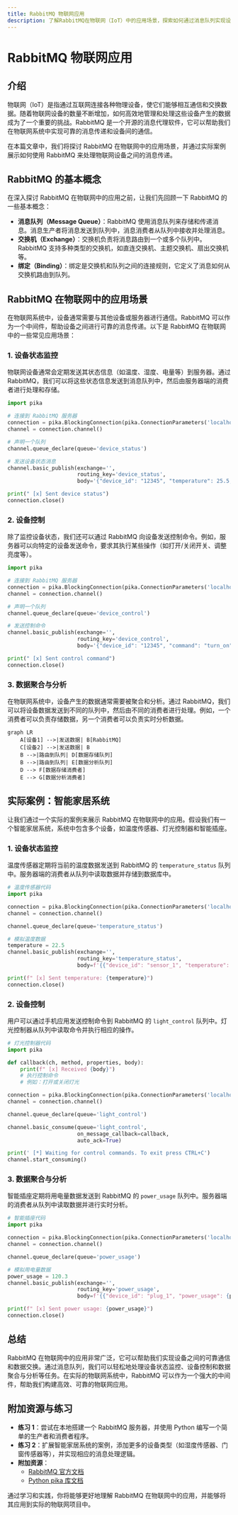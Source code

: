 ```yaml
---
title: RabbitMQ 物联网应用
description: 了解RabbitMQ在物联网（IoT）中的应用场景，探索如何通过消息队列实现设备间的通信与数据交换。
---
```


# RabbitMQ 物联网应用

## 介绍

物联网（IoT）是指通过互联网连接各种物理设备，使它们能够相互通信和交换数据。随着物联网设备的数量不断增加，如何高效地管理和处理这些设备产生的数据成为了一个重要的挑战。RabbitMQ 是一个开源的消息代理软件，它可以帮助我们在物联网系统中实现可靠的消息传递和设备间的通信。

在本篇文章中，我们将探讨 RabbitMQ 在物联网中的应用场景，并通过实际案例展示如何使用 RabbitMQ 来处理物联网设备之间的消息传递。

## RabbitMQ 的基本概念

在深入探讨 RabbitMQ 在物联网中的应用之前，让我们先回顾一下 RabbitMQ 的一些基本概念：

- **消息队列（Message Queue）**：RabbitMQ 使用消息队列来存储和传递消息。消息生产者将消息发送到队列中，消息消费者从队列中接收并处理消息。
- **交换机（Exchange）**：交换机负责将消息路由到一个或多个队列中。RabbitMQ 支持多种类型的交换机，如直连交换机、主题交换机、扇出交换机等。
- **绑定（Binding）**：绑定是交换机和队列之间的连接规则，它定义了消息如何从交换机路由到队列。

## RabbitMQ 在物联网中的应用场景

在物联网系统中，设备通常需要与其他设备或服务器进行通信。RabbitMQ 可以作为一个中间件，帮助设备之间进行可靠的消息传递。以下是 RabbitMQ 在物联网中的一些常见应用场景：

### 1. 设备状态监控

物联网设备通常会定期发送其状态信息（如温度、湿度、电量等）到服务器。通过 RabbitMQ，我们可以将这些状态信息发送到消息队列中，然后由服务器端的消费者进行处理和存储。

```python
import pika

# 连接到 RabbitMQ 服务器
connection = pika.BlockingConnection(pika.ConnectionParameters('localhost'))
channel = connection.channel()

# 声明一个队列
channel.queue_declare(queue='device_status')

# 发送设备状态消息
channel.basic_publish(exchange='',
                      routing_key='device_status',
                      body='{"device_id": "12345", "temperature": 25.5, "humidity": 60}')

print(" [x] Sent device status")
connection.close()
```

### 2. 设备控制

除了监控设备状态，我们还可以通过 RabbitMQ 向设备发送控制命令。例如，服务器可以向特定的设备发送命令，要求其执行某些操作（如打开/关闭开关、调整亮度等）。

```python
import pika

# 连接到 RabbitMQ 服务器
connection = pika.BlockingConnection(pika.ConnectionParameters('localhost'))
channel = connection.channel()

# 声明一个队列
channel.queue_declare(queue='device_control')

# 发送控制命令
channel.basic_publish(exchange='',
                      routing_key='device_control',
                      body='{"device_id": "12345", "command": "turn_on"}')

print(" [x] Sent control command")
connection.close()
```

### 3. 数据聚合与分析

在物联网系统中，设备产生的数据通常需要被聚合和分析。通过 RabbitMQ，我们可以将设备数据发送到不同的队列中，然后由不同的消费者进行处理。例如，一个消费者可以负责存储数据，另一个消费者可以负责实时分析数据。

```mermaid
graph LR
    A[设备1] -->|发送数据| B[RabbitMQ]
    C[设备2] -->|发送数据| B
    B -->|路由到队列| D[数据存储队列]
    B -->|路由到队列| E[数据分析队列]
    D --> F[数据存储消费者]
    E --> G[数据分析消费者]
```

## 实际案例：智能家居系统

让我们通过一个实际的案例来展示 RabbitMQ 在物联网中的应用。假设我们有一个智能家居系统，系统中包含多个设备，如温度传感器、灯光控制器和智能插座。

### 1. 设备状态监控

温度传感器定期将当前的温度数据发送到 RabbitMQ 的 `temperature_status` 队列中。服务器端的消费者从队列中读取数据并存储到数据库中。

```python
# 温度传感器代码
import pika

connection = pika.BlockingConnection(pika.ConnectionParameters('localhost'))
channel = connection.channel()

channel.queue_declare(queue='temperature_status')

# 模拟温度数据
temperature = 22.5
channel.basic_publish(exchange='',
                      routing_key='temperature_status',
                      body=f'{{"device_id": "sensor_1", "temperature": {temperature}}}')

print(f" [x] Sent temperature: {temperature}")
connection.close()
```

### 2. 设备控制

用户可以通过手机应用发送控制命令到 RabbitMQ 的 `light_control` 队列中。灯光控制器从队列中读取命令并执行相应的操作。

```python
# 灯光控制器代码
import pika

def callback(ch, method, properties, body):
    print(f" [x] Received {body}")
    # 执行控制命令
    # 例如：打开或关闭灯光

connection = pika.BlockingConnection(pika.ConnectionParameters('localhost'))
channel = connection.channel()

channel.queue_declare(queue='light_control')

channel.basic_consume(queue='light_control',
                      on_message_callback=callback,
                      auto_ack=True)

print(' [*] Waiting for control commands. To exit press CTRL+C')
channel.start_consuming()
```

### 3. 数据聚合与分析

智能插座定期将用电量数据发送到 RabbitMQ 的 `power_usage` 队列中。服务器端的消费者从队列中读取数据并进行实时分析。

```python
# 智能插座代码
import pika

connection = pika.BlockingConnection(pika.ConnectionParameters('localhost'))
channel = connection.channel()

channel.queue_declare(queue='power_usage')

# 模拟用电量数据
power_usage = 120.3
channel.basic_publish(exchange='',
                      routing_key='power_usage',
                      body=f'{{"device_id": "plug_1", "power_usage": {power_usage}}}')

print(f" [x] Sent power usage: {power_usage}")
connection.close()
```

## 总结

RabbitMQ 在物联网中的应用非常广泛，它可以帮助我们实现设备之间的可靠通信和数据交换。通过消息队列，我们可以轻松地处理设备状态监控、设备控制和数据聚合与分析等任务。在实际的物联网系统中，RabbitMQ 可以作为一个强大的中间件，帮助我们构建高效、可靠的物联网应用。

## 附加资源与练习

- **练习 1**：尝试在本地搭建一个 RabbitMQ 服务器，并使用 Python 编写一个简单的生产者和消费者程序。
- **练习 2**：扩展智能家居系统的案例，添加更多的设备类型（如湿度传感器、门窗传感器等），并实现相应的消息处理逻辑。
- **附加资源**：
  - [RabbitMQ 官方文档](https://www.rabbitmq.com/documentation.html)
  - [Python pika 库文档](https://pika.readthedocs.io/en/stable/)

通过学习和实践，你将能够更好地理解 RabbitMQ 在物联网中的应用，并能够将其应用到实际的物联网项目中。
